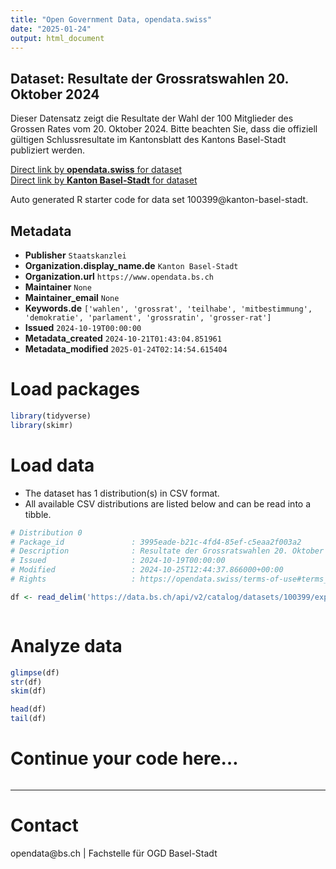 ```yaml
---
title: "Open Government Data, opendata.swiss"
date: "2025-01-24"
output: html_document
---
```


## Dataset: Resultate der Grossratswahlen 20. Oktober 2024

Dieser Datensatz zeigt die Resultate der Wahl der 100 Mitglieder des Grossen Rates vom 20. Oktober 2024. Bitte beachten Sie, dass die offiziell gültigen Schlussresultate im Kantonsblatt des Kantons Basel-Stadt publiziert werden. 

[Direct link by **opendata.swiss** for dataset](https://opendata.swiss/de/dataset/resultate-der-grossratswahlen-20-oktober-2024)<br>
[Direct link by **Kanton Basel-Stadt** for dataset](https://data.bs.ch/explore/dataset/100399/)

Auto generated R starter code for data set 100399@kanton-basel-stadt.

## Metadata

- **Publisher** `Staatskanzlei`
- **Organization.display_name.de** `Kanton Basel-Stadt`
- **Organization.url** `https://www.opendata.bs.ch`
- **Maintainer** `None`
- **Maintainer_email** `None`
- **Keywords.de** `['wahlen', 'grossrat', 'teilhabe', 'mitbestimmung', 'demokratie', 'parlament', 'grossratin', 'grosser-rat']`
- **Issued** `2024-10-19T00:00:00`
- **Metadata_created** `2024-10-21T01:43:04.851961`
- **Metadata_modified** `2025-01-24T02:14:54.615404`


# Load packages

```r

library(tidyverse)
library(skimr)

```

# Load data

-   The dataset has 1 distribution(s) in CSV format.
-   All available CSV distributions are listed below and can be read into a tibble.

```r

# Distribution 0
# Package_id               : 3995eade-b21c-4fd4-85ef-c5eaa2f003a2
# Description              : Resultate der Grossratswahlen 20. Oktober 2024 (csv)
# Issued                   : 2024-10-19T00:00:00
# Modified                 : 2024-10-25T12:44:37.866000+00:00
# Rights                   : https://opendata.swiss/terms-of-use#terms_by

df <- read_delim('https://data.bs.ch/api/v2/catalog/datasets/100399/exports/csv?use_labels=true')



```

# Analyze data

```r

glimpse(df)
str(df)
skim(df)

head(df)
tail(df)

```

# Continue your code here...

```r

```

------------------------------------------------------------------------

# Contact

opendata@bs.ch | Fachstelle für OGD Basel-Stadt
